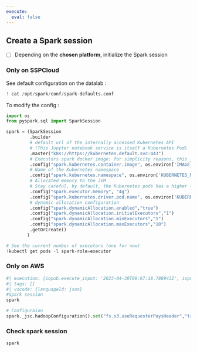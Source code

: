 ```yaml
---
execute:
  eval: false
---
```


## Create a Spark session

- [ ] Depending on the **chosen platform**, initialize the Spark session

### Only on SSPCloud


See default configuration on the datalab :
```python
! cat /opt/spark/conf/spark-defaults.conf
```

To modify the config :

```python
import os
from pyspark.sql import SparkSession

spark = (SparkSession
         .builder
         # default url of the internally accessed Kubernetes API
         # (This Jupyter notebook service is itself a Kubernetes Pod)
         .master("k8s://https://kubernetes.default.svc:443")
         # Executors spark docker image: for simplicity reasons, this jupyter notebook is reused
         .config("spark.kubernetes.container.image", os.environ['IMAGE_NAME'])
         # Name of the Kubernetes namespace
         .config("spark.kubernetes.namespace", os.environ['KUBERNETES_NAMESPACE'])
         # Allocated memory to the JVM
         # Stay careful, by default, the Kubernetes pods has a higher limit which depends on other parameters.
         .config("spark.executor.memory", "4g")
         .config("spark.kubernetes.driver.pod.name", os.environ['KUBERNETES_POD_NAME'])
         # dynamic allocation configuration
         .config("spark.dynamicAllocation.enabled","true")
         .config("spark.dynamicAllocation.initialExecutors","1")
         .config("spark.dynamicAllocation.minExecutors","1")
         .config("spark.dynamicAllocation.maxExecutors","10")
         .getOrCreate()
        )
```

```python
# See the current number of executors (one for now)
!kubectl get pods -l spark-role=executor
```


### Only on AWS

```python
#| execution: {iopub.execute_input: '2023-04-30T09:07:18.788943Z', iopub.status.busy: '2023-04-30T09:07:18.788720Z', iopub.status.idle: '2023-04-30T09:07:18.853566Z', shell.execute_reply: '2023-04-30T09:07:18.853007Z', shell.execute_reply.started: '2023-04-30T09:07:18.788920Z'}
#| tags: []
#| vscode: {languageId: json}
#Spark session
spark

# Configuraion
spark._jsc.hadoopConfiguration().set("fs.s3.useRequesterPaysHeader","true")
```


### Check spark session

```python
spark
```